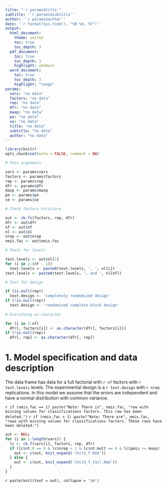 ```yaml
---
title: "`r params$title`"
subtitle: '`r params$subtitle`'
author: '`r params$author`'
date: '`r format(Sys.time(), "%B %d, %Y")`'
output: 
  html_document:
    theme: united
    toc: true
    toc_depth: 3
  pdf_document:
    toc: true
    toc_depth: 3
    highlight: zenburn
  word_document:
    toc: true
    toc_depth: 3
    highlight: "tango"
params:
  vars: "no data"
  factors: "no data"
  rep: "no data"
  dfr: "no data"
  maxp: "no data"
  pe: "no data"
  se: "no data"
  title: "no data"
  subtitle: "no data"
  author: "no data"
---
```


```r
library(knitr)
opts_chunk$set(echo = FALSE, comment = NA)
```

```r
# Pass arguments

vars <- params$vars
factors <- params$factors
rep <- params$rep
dfr <- params$dfr
maxp <- params$maxp
pe <- params$pe
se <- params$se

# Check factors structure

out <- ck.fs(factors, rep, dfr)
dfr <- out$dfr
nf <- out$nf
nl <- out$nl
nrep <- out$nrep
nmis.fac <- out$nmis.fac

# Texts for levels

text.levels <- out$nl[1]
for (i in 2:(nf - 1))
  text.levels <- paste0(text.levels, ', ', nl[i])
text.levels <- paste0(text.levels, ', and ', nl[nf])

# Text for design

if (is.null(rep))
  text.design <- 'completely randomized design'
if (!is.null(rep))
  text.design <- 'randomized complete block design'
  
# Everything as character

for (i in 1:nf) 
  dfr[, factors[i]] <- as.character(dfr[, factors[i]])
if (!is.null(rep))
  dfr[, rep] <- as.character(dfr[, rep])
```

# 1. Model specification and data description

The data frame has data for a full factorial with `r nf` factors with `r text.levels` levels. The experimental design is a `r text.design` with `r nrep` replications. 
In this model we assume that the errors are independent and have a normal distribution with common variance.

`r if (nmis.fac == 1) paste("Note: There is", nmis.fac, "row with missing values for classifications factors. This row has been deleted.")`
`r if (nmis.fac > 1) paste("Note: There are", nmis.fac, "rows with missing values for classifications factors. These rows have been deleted.")`

```r
out <- NULL
for (i in 1:length(vars)) {
  lc <- ck.f(vars[i], factors, rep, dfr)
  if (lc$nt.0 == 0 & lc$nrep > 1 & lc$nt.mult == 0 & lc$pmis <= maxp) {
    out <- c(out, knit_expand('child_f.Rmd'))
  } else {
    out <- c(out, knit_expand('child_f_fail.Rmd'))
  }
}
```

`r paste(knit(text = out), collapse = '\n')`
